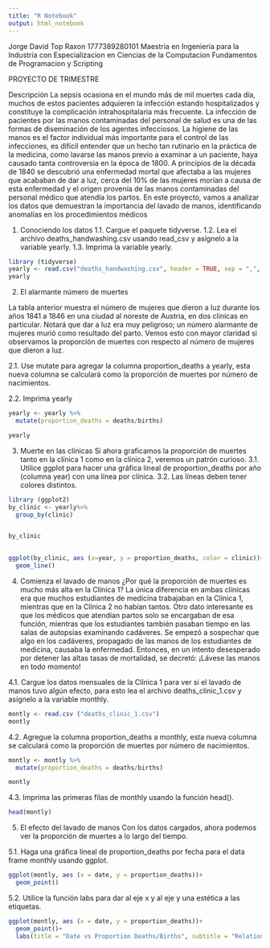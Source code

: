 ```yaml
---
title: "R Notebook"
output: html_notebook
---
```

Jorge David Top Raxon
1777389280101
Maestria en Ingenieria para la Industria con Especializacion en Ciencias de la Computacion 
Fundamentos de Programacion y Scripting

PROYECTO DE TRIMESTRE


Descripción
La sepsis ocasiona en el mundo más de mil muertes cada día, muchos de estos pacientes
adquieren la infección estando hospitalizados y constituye la complicación intrahospitalaria más
frecuente. La infección de pacientes por las manos contaminadas del personal de salud es una de
las formas de diseminación de los agentes infecciosos. La higiene de las manos es el factor
individual más importante para el control de las infecciones, es difícil entender que un hecho tan
rutinario en la práctica de la medicina, como lavarse las manos previo a examinar a un paciente,
haya causado tanta controversia en la época de 1800.
A principios de la década de 1840 se descubrió una enfermedad mortal que afectaba a las
mujeres que acababan de dar a luz, cerca del 10% de las mujeres morían a causa de esta
enfermedad y el origen provenía de las manos contaminadas del personal médico que atendía
los partos.
En este proyecto, vamos a analizar los datos que demuestran la importancia del lavado de
manos, identificando anomalías en los procedimientos médicos


1. Conociendo los datos
1.1. Cargue el paquete tidyverse.
1.2. Lea el archivo deaths_handwashing.csv usando read_csv y asígnelo a la variable yearly.
1.3. Imprima la variable yearly.

```r
library (tidyverse)
yearly <- read.csv("deaths_handwashing.csv", header = TRUE, sep = ",", quote = "\"", dec = ".", fill = TRUE, comment.char = "", encoding = "unknown")
yearly

```
2. El alarmante número de muertes

La tabla anterior muestra el número de mujeres que dieron a luz durante los años 1841 a
1846 en una ciudad al noreste de Austria, en dos clínicas en particular. Notará que dar a luz
era muy peligroso; un número alarmante de mujeres murió como resultado del parto. Vemos
esto con mayor claridad si observamos la proporción de muertes con respecto al número de
mujeres que dieron a luz.

2.1. Use mutate para agregar la columna proportion_deaths a yearly, esta nueva columna se
calculará como la proporción de muertes por número de nacimientos.

2.2. Imprima yearly
```r
yearly <- yearly %>%
  mutate(proportion_deaths = deaths/births)

yearly

```
3. Muerte en las clínicas
Si ahora graficamos la proporción de muertes tanto en la clínica 1 como en la clínica 2,
veremos un patrón curioso.
3.1. Utilice ggplot para hacer una gráfica lineal de proportion_deaths por año (columna
year) con una línea por clínica.
3.2. Las líneas deben tener colores distintos.


```r
library (ggplot2)
by_clinic <- yearly%>%
  group_by(clinic)


by_clinic

  
ggplot(by_clinic, aes (x=year, y = proportion_deaths, color = clinic))+
  geom_line()

```

4. Comienza el lavado de manos
¿Por qué la proporción de muertes es mucho más alta en la Clínica 1? La única diferencia en
ambas clínicas era que muchos estudiantes de medicina trabajaban en la Clínica 1, mientras
que en la Clínica 2 no habían tantos. Otro dato interesante es que los médicos que atendían
partos solo se encargaban de esa función, mientras que los estudiantes también pasaban
tiempo en las salas de autopsias examinando cadáveres.
Se empezó a sospechar que algo en los cadáveres, propagado de las manos de los estudiantes
de medicina, causaba la enfermedad. Entonces, en un intento desesperado por detener las
altas tasas de mortalidad, se decretó: ¡Lávese las manos en todo momento!

4.1. Cargue los datos mensuales de la Clínica 1 para ver si el lavado de manos tuvo algún
efecto, para esto lea el archivo deaths_clinic_1.csv y asígnelo a la variable monthly.


```r
montly <- read.csv ("deaths_clinic_1.csv")
montly
```


4.2. Agregue la columna proportion_deaths a monthly, esta nueva columna se calculará
como la proporción de muertes por número de nacimientos.
```r

montly <- montly %>%
  mutate(proportion_deaths = deaths/births)

montly
```

4.3. Imprima las primeras filas de monthly usando la función head().


```r
head(montly)

```

5. El efecto del lavado de manos
Con los datos cargados, ahora podemos ver la proporción de muertes a lo largo del tiempo.

5.1. Haga una gráfica lineal de proportion_deaths por fecha para el data frame monthly
usando ggplot.

```r
ggplot(montly, aes (x = date, y = proportion_deaths))+
  geom_point()

```

5.2. Utilice la función labs para dar al eje x y al eje y una estética a las etiquetas.

```r
ggplot(montly, aes (x = date, y = proportion_deaths))+
  geom_point()+
  labs(title = "Date vs Proportion Deaths/Births", subtitle = "Relation by month", x= "Date", y  = "Deaths / Births")
```
